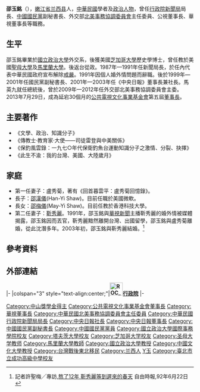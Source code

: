 {{Expand|time=2008-10-14}}
{{Infobox_officeholder
| name = 邵玉銘
| image name =
| width = 
| period = 
| sex = 男 
| nationality = {{ROC}}
| date of birth ={{birth date and age|1938|11|3}}
| place of birth = {{ROC|嫩江省}}[[蘭西縣|蘭西縣]]
| party = {{Kmt|23px}}
| religion = 
| spouse = [[靳秀麗|靳秀麗]]
| relatives = 
| Faither = [[天主教|天主教]]
| educate = 

*[[國立政治大學|國立政治大學]]外交系畢業<br><span style="color: blue;">(1961年)</span>
*[[美國|美國]][[塔夫茲大學|塔夫茲大學]]佛萊契爾法律外交學院[[碩士|碩士]]<br><span style="color: blue;">(1967年)</span>
*美國[[芝加哥大學|芝加哥大學]][[歷史學|歷史學]][[博士|博士]]<br><span style="color: blue;">(1975年)</span>
| past = 
*亞洲與世界社主任<br><span style="color: blue;">(1982年-1984年)</span>
*國立政治大學外交研究所所長<br><span style="color: blue;">(1982年-1984年)</span>
*[[國立政治大學國際關係研究中心|國立政治大學國際關係研究中心]]主任<br><span style="color: blue;">(1984年-1987年)</span>
*[[行政院新聞局|行政院新聞局]]（第十一任）局長<br><span style="color: blue;">(1987年4月22日-1991年9月20日)</span>
*[[行政院文化建設委員會|行政院文化建設委員會]]委員<br><span style="color: blue;">(-1991年6月20日)</span>
*[[行政院大陸委員會|行政院大陸委員會]]委員<br><span style="color: blue;">(1991年1月31日-1991年9月20日)</span>
*國立政治大學國際關係研究中心主任<br><span style="color: blue;">(1994年-1999年3月16日)</span>
*[[中國國民黨|中國國民黨]]副秘書長<br><span style="color: blue;">(1999年3月16日-2001年)</span>
*[[中央日報|中央日報]]董事長兼社長<br><span style="color: blue;">(2001年-2003年)</span>
*[[北美事務協調委員會|北美事務協調委員會]]主任委員<br><span style="color: blue;">(2009年5月13日-2012年5月20日)</span>
*[[中國文化大學|中國文化大學]]美國研究所所長<br><span style="color: blue;">(2007年8月1日-)</span>
*[[公共電視文化事業基金會|公共電視文化事業基金會]]第五屆董事長<br><span style="color: blue;">(2013年7月29日-2016年9月26日)</span>
*[[中華電視公司|中華電視公司]]董事長<br><span style="color: blue;">(2013年10月-2016年11月)</span>
}}
'''邵玉銘'''（{{bd|1938年|11月3日|catIdx=S}}），[[嫩江省|嫩江省]][[兰西县|兰西县]]人，[[中華民國|中華民國]]學者及[[政治人物|政治人物]]，曾任[[行政院新聞局|行政院新聞局]]局長、[[中國國民黨|中國國民黨]]副秘書長、外交部[[北美事務協調委員會|北美事務協調委員會]]主任委員、公視董事長、華視董事長等職務。

==生平==
邵玉銘畢業於[[國立政治大學|國立政治大學]]外交系，後獲美國[[芝加哥大學|芝加哥大學]]歷史學博士，曾任教於美國[[聖母大學|聖母大學]]及[[馬里蘭大學|馬里蘭大學]]。後返台從政。1987年—1991年任新聞局長，於任內代表中華民國政府宣布解除[[臺灣省戒嚴令|戒嚴]]。1991年因個人婚外情問題而辭職。後於1999年—2001年任國民黨副秘書長、2001年—2003年任《中央日報》董事長兼社長。馬英九就任總統後，曾於2009年—2012年任外交部北美事務協調委員會主委。2013年7月29日，成為延宕30個月的[[公共電視文化事業基金會|公共電視文化事業基金會]]第五屆[[董事長|董事長]]。

==主要著作==
*《文學、政治、知識分子》
*《傳教士·教育家·大使——司徒雷登與中美關係》
*《保釣風雲錄：一九七○年代保衛釣魚台運動知識分子之激情、分裂、抉擇》
*《此生不渝：我的台灣、美國、大陸歲月》

==家庭==
*第一任妻子：盧秀菊，著有《回首暮雲平：盧秀菊回憶錄》。
*長子：[[邵漢儀|邵漢儀]](Han-Yi Shaw)。目前任職於美國微軟。
*長女：[[邵梅儀|邵梅儀]](May-Yi Shaw)。目前任教於香港科技大學。
*第二任妻子：[[靳秀麗|靳秀麗]]。1991年，邵玉銘與[[華視新聞|華視新聞]]主播靳秀麗的婚外情被媒體揭露，邵玉銘因而丟官，靳秀麗黯然離開台灣、出國留學，邵玉銘與盧秀菊離婚，從此沈潛多年。2003年初，邵玉銘與靳秀麗結婚。<ref>記者許聖梅╱專訪,[http://www.libertytimes.com.tw/2003/new/jun/22/today-show3.htm 熬了12年 靳秀麗等到遲來的春天] {{Wayback|url=http://www.libertytimes.com.tw/2003/new/jun/22/today-show3.htm |date=20100302220209 }}自由時報,92年6月22日</ref>

==參考資料==
{{Reflist}}

==外部連結==
{{start box}}
{{s-off}}
|-
|colspan="3" style="text-align:center;"|'''[[File:ROC_Executive_Yuan_Logo.svg|35px]][[行政院|行政院]]'''
|-
{{s-before|[[張京育|張京育]]}}
{{s-title|[[中華民國新聞局|行政院新聞局]]長<br><small>第十一任<br>1987年4月22日－1991年9月20日}}
{{s-after|[[胡志強_(1948年)|胡志強]]}}
{{s-before|[[朱文祥_(外交官)|朱文祥]]}}
{{s-title|[[中華民國外交部|外交部]][[北美事務協調委員會|北美事務協調委員會]]主任委員|2009年5月13日－2012年5月20日}}
{{s-after|[[李大維|李大維]]}}
{{end box}}

{{國家統一委員會成員}}

{{DEFAULTSORT:Shao邵}}
[[Category:中山獎學金得主|Category:中山獎學金得主]]
[[Category:公共電視文化事業基金會董事長|Category:公共電視文化事業基金會董事長]]
[[Category:華視董事長|Category:華視董事長]]
[[Category:中華民國北美事務協調委員會主任委員|Category:中華民國北美事務協調委員會主任委員]]
[[Category:中華民國行政院新聞局局長|Category:中華民國行政院新聞局局長]]
[[Category:中央日報社長|Category:中央日報社長]]
[[Category:中央日報董事長|Category:中央日報董事長]]
[[Category:中國國民黨副秘書長|Category:中國國民黨副秘書長]]
[[Category:中國國民黨黨員|Category:中國國民黨黨員]]
[[Category:國立政治大學國際事務學院校友|Category:國立政治大學國際事務學院校友]]
[[Category:塔夫茨大學校友|Category:塔夫茨大學校友]]
[[Category:芝加哥大学校友|Category:芝加哥大学校友]]
[[Category:圣母大学教师|Category:圣母大学教师]]
[[Category:馬里蘭大學教師|Category:馬里蘭大學教師]]
[[Category:國立政治大學教授|Category:國立政治大學教授]]
[[Category:中國文化大學教授|Category:中國文化大學教授]]
[[Category:台灣戰後東北移民|Category:台灣戰後東北移民]]
[[Category:兰西人|Category:兰西人]]
[[Category:邵姓|Y玉]]
[[Category:臺北市立成功高級中學校友|Category:臺北市立成功高級中學校友]]